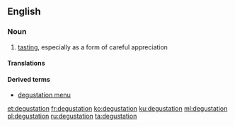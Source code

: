 ==English==
{{wikipedia}}

===Noun===
{{en-noun}}

# [[tasting]], especially as a form of careful appreciation

====Translations====
{{trans-see|tasting}}

====Derived terms====
*[[degustation menu]]

[[et:degustation]]
[[fr:degustation]]
[[ko:degustation]]
[[ku:degustation]]
[[ml:degustation]]
[[pl:degustation]]
[[ru:degustation]]
[[ta:degustation]]